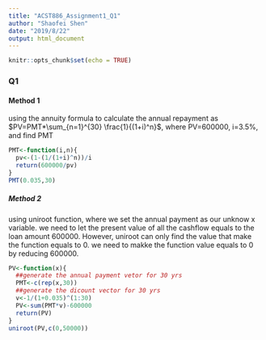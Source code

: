 ---
title: "ACST886_Assignment1_Q1"
author: "Shaofei Shen"
date: "2019/8/22"
output: html_document
---

```{r setup, include=FALSE}
knitr::opts_chunk$set(echo = TRUE)
```

### Q1
#### Method 1 
using the annuity formula to calculate the annual repayment as $PV=PMT*\sum_{n=1}^{30} \frac{1}{(1+i)^n}$, where PV=600000, i=3.5%, and find PMT
```{r}
PMT<-function(i,n){
  pv<-(1-(1/(1+i)^n))/i
  return(600000/pv)
}
PMT(0.035,30)
```

##### Method 2 
using uniroot function, where we set the annual payment as our unknow x variable. we need to let the present value of all the cashflow equals to the loan amount 600000. However, uniroot can only find the value that make the function equals to 0. we need to makke the function value equals to 0 by reducing 600000.   
```{r}
PV<-function(x){
  ##generate the annual payment vetor for 30 yrs
  PMT<-c(rep(x,30))
  ##generate the dicount vector for 30 yrs 
  v<-1/(1+0.035)^(1:30)
  PV<-sum(PMT*v)-600000
  return(PV)
}
uniroot(PV,c(0,50000))
```